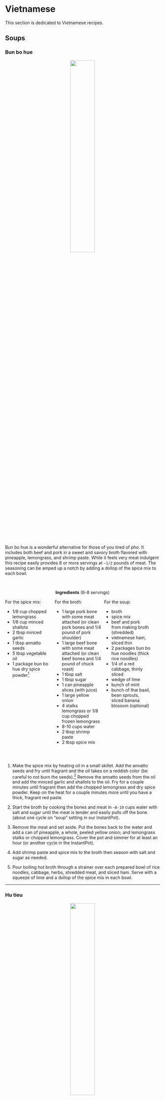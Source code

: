 # Vietnamese {.unnumbered #viet}

This section is dedicated to Vietnamese recipes.


## Soups {.unnumbered}

### Bun bo hue {.unnumbered #bohue}

<center>![](bun_bo_hue_small.jpg){width=40%}</center>



Bun bo hue is a wonderful alternative for those of you tired of pho. It includes both beef and pork in a sweet and savory broth flavored with pineapple, lemongrass, and shrimp paste. While it feels very meat indulgent this recipe easily provides 8 or more servings at `~1/2` pounds of meat. The seasoning can be amped up a notch by adding a dollop of the spice mix to each bowl.

</br>

::::: {.blackbox data-latex=""}

<center>**Ingredients** (6-8 servings)</center>

:::: {style="display: grid; grid-template-columns: 30% 30% 30%; grid-column-gap: 10px;"}
::: {}
For the spice mix:

- 1/8 cup chopped lemongrass
- 1/8 cup minced shallots
- 2 tbsp minced garlic
- 1 tbsp annatto seeds
- 5 tbsp vegetable oil
- 1 package bun bo hue dry spice powder^[Make your own by combining: paprika, garlic powder, onion powder, ginger powder and chili powder.] 
:::

::: {}
For the broth:

- 1 large pork bone with some meat attached (or clean pork bones and 1/4 pound of pork shoulder)
- 1 large beef bone with some meat attached (or clean beef bones and 1/4 pound of chuck roast)
- 1 tbsp salt
- 1 tbsp sugar
- 1 can pineapple slices (with juice)
- 1 large yellow onion
- 4 stalks lemongrass or 1/8 cup chopped frozen lemongrass
- 8-10 cups water
- 2 tbsp shrimp paste
- 2 tbsp spice mix
:::

::: {}
For the soup:

- broth
- spice mix
- beef and pork from making broth (shredded)
- vietnamese ham, sliced thin
- 2 packages bun bo hue noodles (thick rice noodles)
- 1/4 of a red cabbage, thinly sliced
- wedge of lime
- bunch of mint
- bunch of thai basil, bean sprouts, sliced banana blossom (optional)
:::

::::

:::::

</br>

1. Make the spice mix by heating oil in a small skillet. Add the annatto seeds and fry until fragrant and the oil takes on a reddish color (be careful to not burn the seeds).^[This can be rather messy and will stain your clothes so don't do this while wearing nice clothes.] Remove the annatto seeds from the oil and add the minced garlic and shallots to the oil. Fry for a couple minutes until fragrant then add the chopped lemongrass and dry spice powder. Keep on the heat for a couple minutes more until you have a thick, fragrant red paste.

2. Start the broth by cooking the bones and meat in `~8-10` cups water with salt and sugar until the meat is tender and easily pulls off the bone (about one cycle on "soup" setting in our InstantPot).

3. Remove the meat and set aside. Put the bones back to the water and add a can of pineapple, a whole, peeled yellow onion; and lemongrass stalks or chopped lemongrass. Cover the pot and simmer for at least an hour (or another cycle in the InstantPot).

4. Add shrimp paste and spice mix to the broth then season with salt and sugar as needed.

5. Pour boiling hot broth through a strainer over each prepared bowl of rice noodles, cabbage, herbs, shredded meat, and sliced ham. Serve with a squeeze of lime and a dollop of the spice mix in each bowl.

****



### Hu tieu {.unnumbered #hutieu}

<center>![](hu_tieu_small.jpg){width=40%}</center>

Hu tieu, or hu tieu nam vang, is a pork and onion soup served with roast red pork, and sometimes, seafood. Less well known than pho, this Vietnamese version of onion soup is a household favorite.

</br>

::::: {.blackbox data-latex=""}

<center>**Ingredients** (6-8 servings)</center>

:::: {style="display: grid; grid-template-columns: 30% 30% 30%; grid-column-gap: 10px;"}

::: {}
For the broth:

- 2 large pork bones 
- 1 tbsp salt
- 1 tbsp sugar
- 1 yellow onions (roasted)
- 4 cloves garlic (roasted)
- 1-2 carrots
:::

::: {}
For the roast red pork:

- 1 pound pork shoulder
- 3 tbsp Chinese barbeque char siu seasoning powder^[Make your own by combining: five spice powder, granulated garlic, paprika, red pepper flakes, chili powder, cayenne, brown sugar and salt.]
:::

::: {}
For the soup:

- broth
- red pork
- boiled shrimp (optional)
- chinese celery
- green onions
- fried minced garlic
- rice noodles (pho noodles) or ramen style noodles
:::

::::
:::::

</br>

1. For the roast red pork first slice the pork shoulder into `1/2` inch thick slices then sprinkle with the red pork seasoning and water, mix well, then let marinate for ~30 minutes.

2. Roast the pork slices at 400$^\circ$ for ~30 minutes, turning the slices over after 15 minutes. Slice the pork into bite-sized pieces.

3. Start the broth by simmering the bones in `~8-10` cups water with salt and sugar  for ~1 hour (about one cycle on "soup" setting in our InstantPot).

4. At the same time peel the whole onions and roast at 425$^\circ$ for at least 45 minutes or until browned and the juices are starting to carmelize. Add the whole garlic cloves to the onion roasting pan after ~30 minutes (they will burn if you do them the full time).

5. Add the roasted onions and garlic to the broth and simmer for at least 1 more hour (or another cycle on the InstantPot) then season with fish sauce and sugar to taste.

6. Pour boiling hot broth through a strainer over each prepared bowl of noodles, chopped celery^[Chinese celery, which has thinner stalks and more leaves, is preferred, but normal celery works as well], green onions, red pork and boiled shrimp. Serve with a bit of fried minced garlic on top.

****

### Pho {-}

<center> ***Coming Soon*** </center>

<!--

Bo kho

Pickled mustard green soup

Rau muon

-->

## Noodles and Rice {.unnumbered}

<!--

Bun with calamari and fried shrimp.

Bun thit nuong with eggrolls.

Fried Rice

-->

### Bot chien {.unnumbered #botchien}

<center>![](bot_chien_small.jpg){width=40%}</center>

Bot chien is a Vietnamese street food consisting of pan-fried rice cakes in a simple egg omelet. Traditionally pan-fried with LOTS of lard, we've worked up a lower grease recipe that still provides the wonderful crisp exterior and soft interior that makes this dish so craveable. This recipe is vegetarian, and is filling and satisfying enough that I've never once heard complaints about there not being any meat.


There are 3 components to this dish: the **rice cake**, the **omelet**, and the **sauce**. In many cities you can find pre-made rice (or taro, which works just as well) cakes at an Asian market. However, the rice cakes are simple to make from home if you can't buy them. You just need a large steamer and a heat safe dish that fits inside said steamer.


::::: {.blackbox data-latex=""}

<center>**Ingredients** (recipe serves 2-3 people)</center>

:::: {style="display: grid; grid-template-columns: 30% 30% 30%; grid-column-gap: 10px;"}

::: {}
For the rice cake:

- 2 cup rice flour
- 2 tbsp tapioca starch
- 1 tbsp sugar
- 2 tsp oil
- 1 tsp salt
:::

::: {}
For the omelet:

- 2-3 eggs
- 1/2 bunch green onions
:::

:::{}
For the sauce:

- 1 cup soy sauce
- 1/2 cup sugar
- 1/2 cup white vinegar
:::

::::
:::::

</br>

1. To make the rice cake combine all ingredients in a large, heat-safe, microwavable bowl. Microwave for 2 minutes then carefully stir, scraping the sides of the bowl. Continue microwaving for ~1 minute intervals, stirring afterwards, until mixture resembles slightly lumpy (and gummy) mashed potatoes. 

2. While still warm gently press the mixture into a greased heat-safe casserole dish, Then place inside a large steamer and steam for ~25 minutes until firm and a toothpick inserted in the center comes out mostly clean. (If doubling the recipe increase steaming time.) 

3. Allow the rice cake to cool for at least a couple hours.^[You can make these days in advance, but they do not freeze/thaw well so keep them in the fridge.] 

4. While the rice cake is cooling make the sauce by heating the soy sauce, sugar and vinegar in a small sauce pan until the sugar dissolves and the mixture begins to bubble. Remove from the heat and allow to cool. (You can store this sauce at room temperature in a sterile glass jar.) 

5. When the rice cake is cool cut it into `~ 2 inch X 2 inch X 1/4 inch` thick slices. 

6. Beat the eggs and chop the green onions into small pieces.

7. Now it's time to pan-fry the rice cakes. This really needs to be done in small batches or the rice cakes won't crisp up. Heat a teaspoon of oil in a large non-stick skillet and add as many slices of rice cake as will comfortably fit in a single layer in your pan. Once the cakes begin to show a golden-carmel brown color on the bottom flip them over and add a handful of green onions and one more teaspoon of oil to the pan. Once the cakes are crisped on both sides add some of the beaten eggs and fry until the eggs are just cooked through. 

As a "shortcut", particularly if you plan on making this for more than 2 people, I recommend doing an initial cook of the rice cakes on large sheet pans in the oven. Liberally oil a large sheet pan, lay the rice cakes down in a single layer, then bake (use convection or "air-fry" mode if you have it) for 10-15 minutes per side at 525$^\circ$ F. (The goal is to get the crisping started without drying the rice cake out.) You can then quickly finish the cakes with the green onion and egg in the skillet.

Serve the rice cakes with plenty of sauce drizzled over the top, some lime juice, and a bit of chili garlic sauce. Great with a side dish of [smashed cucumber salad](#cucsalad).

****

## Banh {.unnumbered}

### Banh Xeo {- #banhxeo}

<center>![](banhxeo_small.jpg){width=40%}</center>


Delicious savory crepes. A classic Vietnamese street food reinterpreted for a home-cooked dinner. Serve with [Special Fish Sauce](#fishsauce).

</br>

:::: {.blackbox data-latex=""}

<center>**Ingredients** (~6 servings)</center>

::: {}
- 2 cups rice flour 
- 1 Cup corn starch 
- 2 teaspoons turmeric 
- 1 tablespoon sugar 
- 1/4 teaspoon baking soda 
- 1 Cup finely chopped green onions 
- 1 Cup coconut milk 
- 1/2 Cup yellow mung beans or split piece (softened in warm water )
- 4 cups water 

- 1/2 pound shrimp 
- 1/2 pound ground pork or chopped pork shoulder 
- 1 teaspoon black pepper 
- 2 teaspoons sugar 
- 1 to 2 tablespoons fish sauce 

- lettuce
- herbs (mint, thai basil)
- bean sprouts

:::
::::

</br>

1. 

****

<center> ***Coming Soon*** </center>


- Banh Bao


- Banh Mi

<!--

Banh with Char Siu pork

-->

## Meats {.unnumbered}

### Lemongrass pork {.unnumbered #lgpork}

<center> ***Coming Soon*** </center>

<!--
Carmel chicken

Sweet and sour pork

Little pork

Crispy pork belly
-->


## Extras {.unnumbered}

<center> ***Coming Soon*** </center>

- Pate

- Pickled carrots and daikon

- Pickled mustard greens

- Eggrolls

### Special fish sauce {- #fishsauce}

The classic Vietnamese condiment and dipping sauce. A household staple.

</br>

:::: {.blackbox data-latex=""}

<center>**Ingredients** (~6 servings)</center>

::: {}
- 3/4 Cup sugar 
- 1/2 Cup vinegar 
- 1/2 Cup fish sauce 
- 2 cups water 

:::
::::

</br>

Combine all ingredients in saucepan and heat on medium heat until sugar has dissolved and liquid begins to bubble. Remove from heat. Can be stored in a sterile glass jar at room temperature. Add fresh squeezed lime juice and a dollop of chili garlic sauce two a small bowl of fish sauce before serving. 

****




<!--

Spring rolls with chili-lemongrass tofu

Shrimp and omelet springrolls

Peanut sauce

-->
